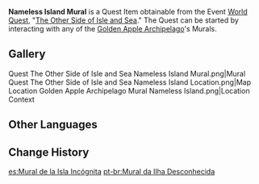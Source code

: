 {{Item Infobox
|id           = 100843
|image        = Item Picture.png
|type         = Quest Items
|description  = A mural that you found on a stone wall on the Nameless Island. It seems to depict a rescue...
|source1      = Obtained by taking a photo of the mural on the Nameless Island in the [[Golden Apple Archipelago/1.6|Golden Apple Archipelago]]
}}

'''Nameless Island Mural''' is a Quest Item obtainable from the Event [[World Quest]], "[[The Other Side of Isle and Sea]]." The Quest can be started by interacting with any of the [[Golden Apple Archipelago/1.6|Golden Apple Archipelago]]'s Murals.

{{Quote|This group of people must have saved another group on this island.|Paimon, after completing [[The Other Side of Isle and Sea]]}}
{{clr}}
==Gallery==
<gallery>
Quest The Other Side of Isle and Sea Nameless Island Mural.png|Mural
Quest The Other Side of Isle and Sea Nameless Island Location.png|Map Location
Golden Apple Archipelago Mural Nameless Island.png|Location Context
</gallery>

==Other Languages==
{{Other Languages
|default_hidden = 1
|en      = Nameless Island Mural
|zhs     = 无名岛屿的壁画
|zhs_rm  = Wúmíng Dǎoyǔ de Bìhuà
|zht     = 無名島嶼的壁畫
|zht_rm  = Wúmíng Dǎoyǔ de Bìhuà
|ja      = 名無し島の壁画
|ja_rm   = Nanashijima no Hekiga{{Assumed}}
|ko      = 이름 없는 섬의 벽화
|ko_rm   = Ireum Eomneun Seom-ui Byeokwa
|es      = Mural de la Isla Incógnita
|fr      = Fresque d'île anonyme
|ru      = Рисунок с Безымянного острова
|th      = ภาพวาดฝาผนังเกาะนิรนาม
|th_rm   = 
|vi      = Bích Họa Đảo Không Tên
|de      = Wandmalerei der namenlosen Insel
|id      = Mural Nameless Island
|pt      = Mural da Ilha Desconhecida
|tr      = İsimsiz Ada Duvar Resmi
|it      = Murale dell'Isola sconosciuta
}}

==Change History==
{{Change History|1.6}}

[[es:Mural de la Isla Incógnita]]
[[pt-br:Mural da Ilha Desconhecida]]